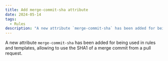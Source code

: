 ```yaml
---
title: Add merge-commit-sha attribute
date: 2024-05-14
tags:
  - Rules
description: "A new attribute `merge-commit-sha` has been added for being used in rules and templates, allowing to use the SHA1 of a merge commit from a pull request."
---
```


A new attribute `merge-commit-sha` has been added for being used in rules and templates, allowing to use the SHA1 of a merge commit from a pull request.
